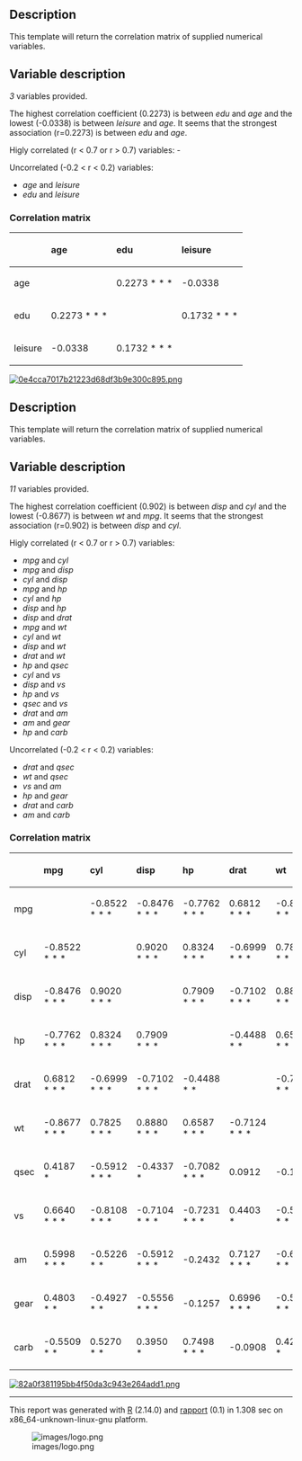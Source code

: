 == Description ==

This template will return the correlation matrix of supplied numerical variables.

== Variable description ==

''3'' variables provided.

The highest correlation coefficient (0.2273) is between ''edu'' and ''age'' and the lowest (-0.0338) is between ''leisure'' and ''age''. It seems that the strongest association (r=0.2273) is between ''edu'' and ''age''.

Higly correlated (r &lt; 0.7 or r &gt; 0.7) variables: -

Uncorrelated (-0.2 &lt; r &lt; 0.2) variables:

* ''age'' and ''leisure''
* ''edu'' and ''leisure''

=== Correlation matrix ===

<!-- endlist -->

<table>
<thead>
<tr class="header">
<th align="left"></th>
<th align="left">'''age'''</th>
<th align="left">'''edu'''</th>
<th align="left">'''leisure'''</th>
</tr>
</thead>
<tbody>
<tr class="odd">
<td align="left">age</td>
<td align="left"></td>
<td align="left">0.2273 * * *</td>
<td align="left">-0.0338</td>
</tr>
<tr class="even">
<td align="left">edu</td>
<td align="left">0.2273 * * *</td>
<td align="left"></td>
<td align="left">0.1732 * * *</td>
</tr>
<tr class="odd">
<td align="left">leisure</td>
<td align="left">-0.0338</td>
<td align="left">0.1732 * * *</td>
<td align="left"></td>
</tr>
</tbody>
</table>

[[tmp/RtmpeIwHkw/file744ae54d-hires.png|[[Image:0e4cca7017b21223d68df3b9e300c895.png]]]]

== Description ==

This template will return the correlation matrix of supplied numerical variables.

== Variable description ==

''11'' variables provided.

The highest correlation coefficient (0.902) is between ''disp'' and ''cyl'' and the lowest (-0.8677) is between ''wt'' and ''mpg''. It seems that the strongest association (r=0.902) is between ''disp'' and ''cyl''.

Higly correlated (r &lt; 0.7 or r &gt; 0.7) variables:

* ''mpg'' and ''cyl''
* ''mpg'' and ''disp''
* ''cyl'' and ''disp''
* ''mpg'' and ''hp''
* ''cyl'' and ''hp''
* ''disp'' and ''hp''
* ''disp'' and ''drat''
* ''mpg'' and ''wt''
* ''cyl'' and ''wt''
* ''disp'' and ''wt''
* ''drat'' and ''wt''
* ''hp'' and ''qsec''
* ''cyl'' and ''vs''
* ''disp'' and ''vs''
* ''hp'' and ''vs''
* ''qsec'' and ''vs''
* ''drat'' and ''am''
* ''am'' and ''gear''
* ''hp'' and ''carb''

Uncorrelated (-0.2 &lt; r &lt; 0.2) variables:

* ''drat'' and ''qsec''
* ''wt'' and ''qsec''
* ''vs'' and ''am''
* ''hp'' and ''gear''
* ''drat'' and ''carb''
* ''am'' and ''carb''

=== Correlation matrix ===

<!-- endlist -->

<table>
<thead>
<tr class="header">
<th align="left"></th>
<th align="left">'''mpg'''</th>
<th align="left">'''cyl'''</th>
<th align="left">'''disp'''</th>
<th align="left">'''hp'''</th>
<th align="left">'''drat'''</th>
<th align="left">'''wt'''</th>
<th align="left">'''qsec'''</th>
<th align="left">'''vs'''</th>
<th align="left">'''am'''</th>
<th align="left">'''gear'''</th>
<th align="left">'''carb'''</th>
</tr>
</thead>
<tbody>
<tr class="odd">
<td align="left">mpg</td>
<td align="left"></td>
<td align="left">-0.8522 * * *</td>
<td align="left">-0.8476 * * *</td>
<td align="left">-0.7762 * * *</td>
<td align="left">0.6812 * * *</td>
<td align="left">-0.8677 * * *</td>
<td align="left">0.4187 *</td>
<td align="left">0.6640 * * *</td>
<td align="left">0.5998 * * *</td>
<td align="left">0.4803 * *</td>
<td align="left">-0.5509 * *</td>
</tr>
<tr class="even">
<td align="left">cyl</td>
<td align="left">-0.8522 * * *</td>
<td align="left"></td>
<td align="left">0.9020 * * *</td>
<td align="left">0.8324 * * *</td>
<td align="left">-0.6999 * * *</td>
<td align="left">0.7825 * * *</td>
<td align="left">-0.5912 * * *</td>
<td align="left">-0.8108 * * *</td>
<td align="left">-0.5226 * *</td>
<td align="left">-0.4927 * *</td>
<td align="left">0.5270 * *</td>
</tr>
<tr class="odd">
<td align="left">disp</td>
<td align="left">-0.8476 * * *</td>
<td align="left">0.9020 * * *</td>
<td align="left"></td>
<td align="left">0.7909 * * *</td>
<td align="left">-0.7102 * * *</td>
<td align="left">0.8880 * * *</td>
<td align="left">-0.4337 *</td>
<td align="left">-0.7104 * * *</td>
<td align="left">-0.5912 * * *</td>
<td align="left">-0.5556 * * *</td>
<td align="left">0.3950 *</td>
</tr>
<tr class="even">
<td align="left">hp</td>
<td align="left">-0.7762 * * *</td>
<td align="left">0.8324 * * *</td>
<td align="left">0.7909 * * *</td>
<td align="left"></td>
<td align="left">-0.4488 * *</td>
<td align="left">0.6587 * * *</td>
<td align="left">-0.7082 * * *</td>
<td align="left">-0.7231 * * *</td>
<td align="left">-0.2432</td>
<td align="left">-0.1257</td>
<td align="left">0.7498 * * *</td>
</tr>
<tr class="odd">
<td align="left">drat</td>
<td align="left">0.6812 * * *</td>
<td align="left">-0.6999 * * *</td>
<td align="left">-0.7102 * * *</td>
<td align="left">-0.4488 * *</td>
<td align="left"></td>
<td align="left">-0.7124 * * *</td>
<td align="left">0.0912</td>
<td align="left">0.4403 *</td>
<td align="left">0.7127 * * *</td>
<td align="left">0.6996 * * *</td>
<td align="left">-0.0908</td>
</tr>
<tr class="even">
<td align="left">wt</td>
<td align="left">-0.8677 * * *</td>
<td align="left">0.7825 * * *</td>
<td align="left">0.8880 * * *</td>
<td align="left">0.6587 * * *</td>
<td align="left">-0.7124 * * *</td>
<td align="left"></td>
<td align="left">-0.1747</td>
<td align="left">-0.5549 * * *</td>
<td align="left">-0.6925 * * *</td>
<td align="left">-0.5833 * * *</td>
<td align="left">0.4276 *</td>
</tr>
<tr class="odd">
<td align="left">qsec</td>
<td align="left">0.4187 *</td>
<td align="left">-0.5912 * * *</td>
<td align="left">-0.4337 *</td>
<td align="left">-0.7082 * * *</td>
<td align="left">0.0912</td>
<td align="left">-0.1747</td>
<td align="left"></td>
<td align="left">0.7445 * * *</td>
<td align="left">-0.2299</td>
<td align="left">-0.2127</td>
<td align="left">-0.6562 * * *</td>
</tr>
<tr class="even">
<td align="left">vs</td>
<td align="left">0.6640 * * *</td>
<td align="left">-0.8108 * * *</td>
<td align="left">-0.7104 * * *</td>
<td align="left">-0.7231 * * *</td>
<td align="left">0.4403 *</td>
<td align="left">-0.5549 * * *</td>
<td align="left">0.7445 * * *</td>
<td align="left"></td>
<td align="left">0.1683</td>
<td align="left">0.2060</td>
<td align="left">-0.5696 * * *</td>
</tr>
<tr class="odd">
<td align="left">am</td>
<td align="left">0.5998 * * *</td>
<td align="left">-0.5226 * *</td>
<td align="left">-0.5912 * * *</td>
<td align="left">-0.2432</td>
<td align="left">0.7127 * * *</td>
<td align="left">-0.6925 * * *</td>
<td align="left">-0.2299</td>
<td align="left">0.1683</td>
<td align="left"></td>
<td align="left">0.7941 * * *</td>
<td align="left">0.0575</td>
</tr>
<tr class="even">
<td align="left">gear</td>
<td align="left">0.4803 * *</td>
<td align="left">-0.4927 * *</td>
<td align="left">-0.5556 * * *</td>
<td align="left">-0.1257</td>
<td align="left">0.6996 * * *</td>
<td align="left">-0.5833 * * *</td>
<td align="left">-0.2127</td>
<td align="left">0.2060</td>
<td align="left">0.7941 * * *</td>
<td align="left"></td>
<td align="left">0.2741</td>
</tr>
<tr class="odd">
<td align="left">carb</td>
<td align="left">-0.5509 * *</td>
<td align="left">0.5270 * *</td>
<td align="left">0.3950 *</td>
<td align="left">0.7498 * * *</td>
<td align="left">-0.0908</td>
<td align="left">0.4276 *</td>
<td align="left">-0.6562 * * *</td>
<td align="left">-0.5696 * * *</td>
<td align="left">0.0575</td>
<td align="left">0.2741</td>
<td align="left"></td>
</tr>
</tbody>
</table>

[[tmp/RtmpeIwHkw/file30916d08-hires.png|[[Image:82a0f381195bb4f50da3c943e264add1.png]]]]


-----

This report was generated with [http://www.r-project.org/ R] (2.14.0) and [http://al3xa.github.com/rapport/ rapport] (0.1) in 1.308 sec on x86_64-unknown-linux-gnu platform.

[[Image:images/logo.png|frame|none]]
